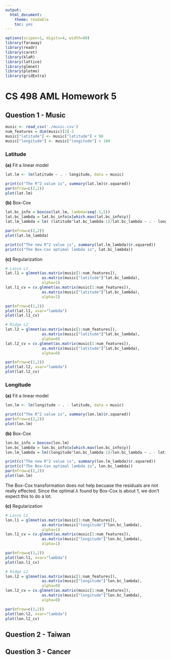 ```yaml
---
output:
  html_document:
    theme: readable
    toc: yes
---
```

```r
options(scipen=1, digits=4, width=80)
library(faraway)
library(readr)
library(caret)
library(klaR)
library(lattice)
library(glmnet)
library(plotmo)
library(gridExtra)
```

# CS 498 AML Homework 5
## Question 1 - Music
```r
music <- read_csv('./music.csv')
num_features = dim(music)[2]-2
music["latitude"] <- music["latitude"] + 90
music["longitude"] <- music["longitude"] + 180
```


### Latitude
**(a)** Fit a linear model

```r
lat.lm <- lm(latitude ~ . - longitude, data = music)
```

```r
print(c("The R^2 value is", summary(lat.lm)$r.squared))
par(mfrow=c(2,2))
plot(lat.lm)
```

**(b)** Box-Cox

```r
lat.bc_info = boxcox(lat.lm, lambda=seq(-1,5))
lat.bc_lambda = lat.bc_info$x[which.max(lat.bc_info$y)]
lat.lm_lambda = lm( (latitude^lat.bc_lambda-1)/lat.bc_lambda ~ . - longitude, data=music)
```

```r
par(mfrow=c(2,2))
plot(lat.lm_lambda)
```

```r
print(c("The new R^2 value is", summary(lat.lm_lambda)$r.squared))
print(c("The Box-Cox optimal lambda is", lat.bc_lambda))
```

**(c)** Regularization
```r
# Lasso L1
lat.l1 = glmnet(as.matrix(music[1:num_features]),
				as.matrix(music["latitude"]^lat.bc_lambda),
				alpha=1)
lat.l1_cv = cv.glmnet(as.matrix(music[1:num_features]),
				as.matrix(music["latitude"]^lat.bc_lambda),
				alpha=1)
```

```r
par(mfrow=c(1,2))
plot(lat.l1, xvar="lambda")
plot(lat.l1_cv)
```


```r
# Ridge L2
lat.l2 = glmnet(as.matrix(music[1:num_features]),
				as.matrix(music["latitude"]^lat.bc_lambda),
				alpha=0)
lat.l2_cv = cv.glmnet(as.matrix(music[1:num_features]),
				as.matrix(music["latitude"]^lat.bc_lambda),
				alpha=0)
```

```r
par(mfrow=c(1,2))
plot(lat.l2, xvar="lambda")
plot(lat.l2_cv)
```


### Longitude
**(a)** Fit a linear model
```r
lon.lm <- lm(longitude ~ . - latitude, data = music)
```

```r
print(c("The R^2 value is", summary(lon.lm)$r.squared))
par(mfrow=c(2,2))
plot(lon.lm)
```

**(b)** Box-Cox

```r
lon.bc_info = boxcox(lon.lm)
lon.bc_lambda = lon.bc_info$x[which.max(lon.bc_info$y)]
lon.lm_lambda = lm((longitude^lon.bc_lambda-1)/lon.bc_lambda ~ . - latitude, data=music)
```

```r
print(c("The new R^2 value is", summary(lon.lm_lambda)$r.squared))
print(c("The Box-Cox optimal lambda is", lon.bc_lambda))
par(mfrow=c(2,2))
plot(lon.lm)
```

The Box-Cox transformation does not help becuase the residuals are not really effected. Since the optimal $\lambda$ found by Box-Cox is about $1$, we don't expect this to do a lot.

**(c)** Regularization
```r
# Lasso L1
lon.l1 = glmnet(as.matrix(music[1:num_features]),
				as.matrix(music["longitude"]^lon.bc_lambda),
				alpha=1)
lon.l1_cv = cv.glmnet(as.matrix(music[1:num_features]),
				as.matrix(music["longitude"]^lon.bc_lambda),
				alpha=1)
```

```r
par(mfrow=c(1,2))
plot(lon.l1, xvar="lambda")
plot(lon.l1_cv)
```

```r
# Ridge L2
lon.l2 = glmnet(as.matrix(music[1:num_features]),
				as.matrix(music["longitude"]^lon.bc_lambda),
				alpha=0)
lon.l2_cv = cv.glmnet(as.matrix(music[1:num_features]),
				as.matrix(music["longitude"]^lon.bc_lambda),
				alpha=0)
```

```r
par(mfrow=c(1,2))
plot(lon.l2, xvar="lambda")
plot(lon.l2_cv)
```



## Question 2 - Taiwan

## Question 3 - Cancer
